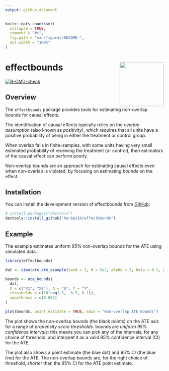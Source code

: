 ```yaml
---
output: github_document
---
```


<!-- README.md is generated from README.Rmd. Please edit that file -->

```r
knitr::opts_chunk$set(
  collapse = TRUE,
  comment = "#>",
  fig.path = "man/figures/README-",
  out.width = "100%"
)
```

# effectbounds <img src="man/figures/logo.png" align="right" height="140" />

<!-- badges: start -->
[![R-CMD-check](https://github.com/herbps10/effectbounds/actions/workflows/R-CMD-check.yaml/badge.svg)](https://github.com/herbps10/effectbounds/actions/workflows/R-CMD-check.yaml)
<!-- badges: end -->

## Overview

The `effectbounds` package provides tools for estimating non-overlap bounds for causal effects.

The identification of causal effects typically relies on the _overlap assumption_ (also known as _positivity_), which requires that all units have a positive probability of being in either the treatment or control group. 

When overlap fails in finite-samples, with some units having very small estimated probability of receiving the treatment (or control), then estimators of the causal effect can perform poorly. 

Non-overlap bounds are an approach for estimating causal effects even when non-overlap is violated, by focusing on estimating _bounds_ on the effect.

## Installation

You can install the development version of effectbounds from [GitHub](https://github.com/herbps10/effectbounds):

``` r
# install.packages("devtools")
devtools::install_github("herbps10/effectbounds")
```

## Example
The example estimates uniform 95% non-overlap bounds for the ATE using simulated data.

```r
library(effectbounds)

dat <- simulate_ate_example(seed = 1, N = 5e2, alpha = 3, beta = 0.1, gamma = 1)

bounds <- ate_bounds(
  dat, 
  X = c("X1", "X2"), A = "A", Y = "Y", 
  thresholds = c(10^seq(-3, -0.5, 0.1)), 
  smoothness = c(0.005)
)

plot(bounds, point_estimate = TRUE, main = "Non-overlap ATE Bounds")
```

The plot shows the non-overlap bounds (the black points) on the ATE axis for a range of _propensity score thresholds_. bounds are _uniform 95% confidence intervals_: this means you can pick any of the intervals, for any choice of threshold, and interpret it as a valid 95% confidence interval (CI) for the ATE.

The plot also shows a point estimate (the blue dot) and 95% CI (the blue line) for the ATE. The non-overlap bounds are, for the right choice of threshold, _shorter_ than the 95% CI for the ATE point estimate.
